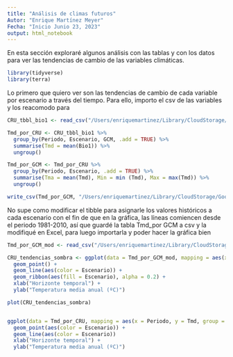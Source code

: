 ```yaml
---
title: "Análisis de climas futuros"
Autor: "Enrique Martínez Meyer"
Fecha: "Inicio Junio 23, 2023"
output: html_notebook
---
```


En esta sección exploraré algunos análisis con las tablas y con los datos para ver las tendencias de cambio de las variables climáticas.
```r
library(tidyverse)
library(terra)
```


Lo primero que quiero ver son las tendencias de cambio de cada variable por escenario a través del tiempo. Para ello, importo el csv de las variables y los reacomodo para 
```r
CRU_tbbl_bio1 <- read_csv("/Users/enriquemartinez/Library/CloudStorage/GoogleDrive-emm@st.ib.unam.mx/Mi unidad/Proyectos/PAPIIT2022_CC_CRU/Analisis/Clima/Escenarios_futuro/CRU_bio1_futuro.csv")

Tmd_por_CRU <- CRU_tbbl_bio1 %>% 
  group_by(Periodo, Escenario, GCM, .add = TRUE) %>% 
  summarise(Tmd = mean(Bio1)) %>%
  ungroup()

Tmd_por_GCM <- Tmd_por_CRU %>% 
  group_by(Periodo, Escenario, .add = TRUE) %>% 
  summarise(Tma = mean(Tmd), Min = min (Tmd), Max = max(Tmd)) %>%
  ungroup()

write_csv(Tmd_por_GCM, "/Users/enriquemartinez/Library/CloudStorage/GoogleDrive-emm@st.ib.unam.mx/Mi unidad/Proyectos/PAPIIT2022_CC_CRU/Analisis/Clima/Escenarios_futuro/CRU bio1 por GCM para modificar.csv")
```

No supe como modificar el tibble para asignarle los valores históricos a cada escenario con el fin de que en la gráfica, las líneas comiencen desde el periodo 1981-2010, así que guardé la tabla Tmd_por GCM a csv y la modifiqué en Excel, para luego importarla y poder hacer la gráfica bien
```r
Tmd_por_GCM_mod <- read_csv("/Users/enriquemartinez/Library/CloudStorage/GoogleDrive-emm@st.ib.unam.mx/Mi unidad/Proyectos/PAPIIT2022_CC_CRU/Analisis/Clima/Escenarios_futuro/CRU bio1 por GCM modificada.csv")

CRU_tendencias_sombra <- ggplot(data = Tmd_por_GCM_mod, mapping = aes(x = Periodo, y = Tma, ymin = Min, ymax = Max, group = Escenario)) +
  geom_point() +
  geom_line(aes(color = Escenario)) +
  geom_ribbon(aes(fill = Escenario), alpha = 0.2) +
  xlab("Horizonte temporal") +
  ylab("Temperatura media anual (ºC)")

plot(CRU_tendencias_sombra)


ggplot(data = Tmd_por_CRU, mapping = aes(x = Periodo, y = Tmd, group = Escenario)) +
  geom_point(aes(color = Escenario)) +
  geom_line(aes(color = Escenario))
  xlab("Horizonte temporal") +
  ylab("Temperatura media anual (ºC)")

```


